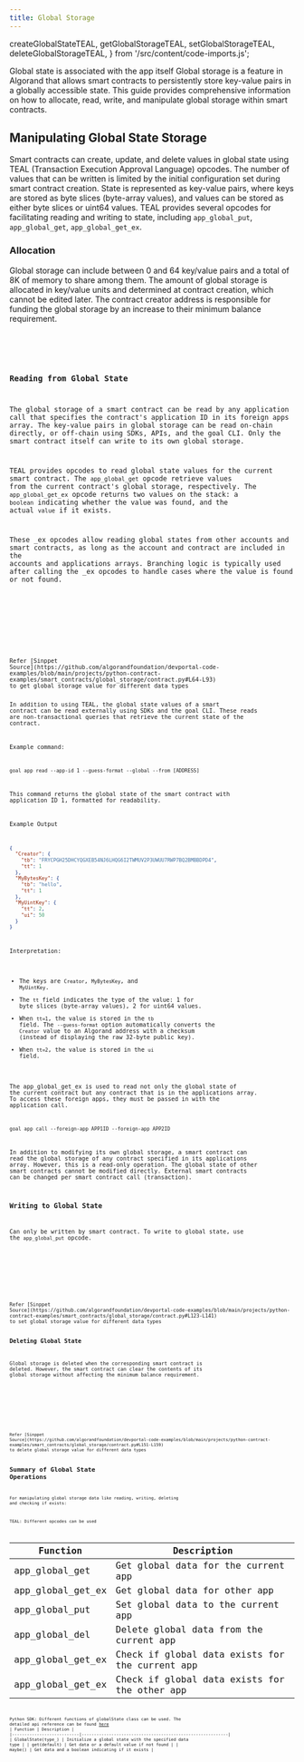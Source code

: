 ```yaml
---
title: Global Storage
---
```


  createGlobalStateTEAL,
  getGlobalStorageTEAL,
  setGlobalStorageTEAL,
  deleteGlobalStorageTEAL,
} from '/src/content/code-imports.js';

Global state is associated with the app itself
Global storage is a feature in Algorand that allows smart contracts to persistently store key-value pairs in a globally accessible state. This guide provides comprehensive information on how to allocate, read, write, and manipulate global storage within smart contracts.

## Manipulating Global State Storage

Smart contracts can create, update, and delete values in global state using TEAL (Transaction Execution Approval Language) opcodes.
The number of values that can be written is limited by the initial configuration set during smart contract creation.
State is represented as key-value pairs, where keys are stored as byte slices (byte-array values), and values can be stored as either byte slices or uint64 values.
TEAL provides several opcodes for facilitating reading and writing to state, including `app_global_put`, `app_global_get`, `app_global_get_ex`.

### Allocation

Global storage can include between 0 and 64 key/value pairs and a total of 8K of memory to share among them. The amount of global storage is allocated in key/value units and determined at contract creation, which cannot be edited later. The contract creator address is responsible for funding the global storage by an increase to their minimum balance requirement.

<Tabs syncKey='lang'>
  <TabItem label='Python' icon='seti:python'>
    <RemoteCode
      src='https://raw.githubusercontent.com/algorandfoundation/devportal-code-examples/refs/heads/main/projects/python-contract-examples/smart_contracts/global_storage/contract.py'
      snippet='INIT_GLOBAL_STORAGE'
      lang='py'
      title='Init Global State'
      frame='none'
    />
  </TabItem>
  <TabItem label='TEAL' icon='algorand-icon' icon='seti:TEAL'>
    <Code code={createGlobalStateTEAL} lang='TEAL' frame='none' />
  </TabItem>
</Tabs>

### Reading from Global State

The global storage of a smart contract can be read by any application call that specifies the contract's application ID in its foreign apps array. The key-value pairs in global storage can be read on-chain directly, or off-chain using SDKs, APIs, and the goal CLI.
Only the smart contract itself can write to its own global storage.

TEAL provides opcodes to read global state values for the current smart contract.
The `app_global_get` opcode retrieve values from the current contract's global storage, respectively.
The `app_global_get_ex` opcode returns two values on the stack: a `boolean` indicating whether the value was found, and the actual `value` if it exists.

These \_ex opcodes allow reading global states from other accounts and smart contracts, as long as the account and contract are included in the accounts and applications arrays.
Branching logic is typically used after calling the \_ex opcodes to handle cases where the value is found or not found.

<Tabs syncKey='lang'>
  <TabItem label='Python' icon='seti:python'>
    <RemoteCode
      src='https://raw.githubusercontent.com/algorandfoundation/devportal-code-examples/refs/heads/main/projects/python-contract-examples/smart_contracts/global_storage/contract.py'
      snippet='READ_GLOBAL_STATE'
      lang='py'
      title='Read Global State'
      frame='none'
    />
  </TabItem>
  <TabItem label='TEAL' icon='algorand-icon'>
    <Code code={getGlobalStorageTEAL} lang='TEAL' />
  </TabItem>
</Tabs>
Refer [Sinppet
Source](https://github.com/algorandfoundation/devportal-code-examples/blob/main/projects/python-contract-examples/smart_contracts/global_storage/contract.py#L64-L93)
to get global storage value for different data types

In addition to using TEAL, the global state values of a smart contract can be read externally using SDKs and the goal CLI.
These reads are non-transactional queries that retrieve the current state of the contract.

Example command:

```shell {1} showLineNumbers=false frame=terminal
goal app read --app-id 1 --guess-format --global --from [ADDRESS]
```

This command returns the global state of the smart contract with application ID 1, formatted for readability.

Example Output

```json title="Output.json"
{
  "Creator": {
    "tb": "FRYCPGH25DHCYQGXEB54NJ6LHQG6I2TWMUV2P3UWUU7RWP7BQ2BMBBDPD4",
    "tt": 1
  },
  "MyBytesKey": {
    "tb": "hello",
    "tt": 1
  },
  "MyUintKey": {
    "tt": 2,
    "ui": 50
  }
}
```

Interpretation:

- The keys are `Creator`, `MyBytesKey`, and `MyUintKey`.
- The `tt` field indicates the type of the value: 1 for byte slices (byte-array values), 2 for uint64 values.
- When `tt=1`, the value is stored in the `tb` field. The `--guess-format` option automatically converts the `Creator` value to an Algorand address with a checksum (instead of displaying the raw 32-byte public key).
- When `tt=2`, the value is stored in the `ui` field.

The app_global_get_ex is used to read not only the global state of the current contract but any contract that is in the applications array. To access these foreign apps, they must be passed in with the application call.

```shell {1} showLineNumbers=false frame=terminal
goal app call --foreign-app APP1ID --foreign-app APP2ID
```

In addition to modifying its own global storage, a smart contract can read the global storage of any contract specified in its applications array. However, this is a read-only operation.
The global state of other smart contracts cannot be modified directly.
External smart contracts can be changed per smart contract call (transaction).

### Writing to Global State

Can only be written by smart contract. To write to global state, use the `app_global_put` opcode.

<Tabs syncKey='lang'>
  <TabItem label='Python' icon='seti:python'>
    <RemoteCode
      src='https://raw.githubusercontent.com/algorandfoundation/devportal-code-examples/refs/heads/main/projects/python-contract-examples/smart_contracts/global_storage/contract.py'
      snippet='WRITE_GLOBAL_STATE'
      lang='py'
      title='Write Global State'
      frame='none'
    />
  </TabItem>
  <TabItem label='TEAL' icon='algorand-icon'>
    <Code code={setGlobalStorageTEAL} lang='TEAL' />
  </TabItem>
</Tabs>
Refer [Sinppet
Source](https://github.com/algorandfoundation/devportal-code-examples/blob/main/projects/python-contract-examples/smart_contracts/global_storage/contract.py#L123-L141)
to set global storage value for different data types

### Deleting Global State

Global storage is deleted when the corresponding smart contract is deleted. However, the smart contract can clear the contents of its global storage without affecting the minimum balance requirement.

<Tabs syncKey='lang'>
  <TabItem label='Python' icon='seti:python'>
    <RemoteCode
      src='https://raw.githubusercontent.com/algorandfoundation/devportal-code-examples/refs/heads/main/projects/python-contract-examples/smart_contracts/global_storage/contract.py'
      snippet='DELETE_GLOBAL_STATE'
      lang='py'
      title='Delete Global State'
      frame='none'
    />
  </TabItem>
  <TabItem label='TEAL' icon='algorand-icon'>
    <Code code={deleteGlobalStorageTEAL} lang='TEAL' />
  </TabItem>
</Tabs>
Refer [Sinppet
Source](https://github.com/algorandfoundation/devportal-code-examples/blob/main/projects/python-contract-examples/smart_contracts/global_storage/contract.py#L151-L159)
to delete global storage value for different data types

## Summary of Global State Operations

For manipulating global storage data like reading, writing, deleting and checking if exists:

TEAL: Different opcodes can be used

| Function          | Description                                     |
| ----------------- | ----------------------------------------------- |
| app_global_get    | Get global data for the current app             |
| app_global_get_ex | Get global data for other app                   |
| app_global_put    | Set global data to the current app              |
| app_global_del    | Delete global data from the current app         |
| app_global_get_ex | Check if global data exists for the current app |
| app_global_get_ex | Check if global data exists for the other app   |

Python SDK: Different functions of globalState class can be used. The detailed api reference can be found [here](https://algorandfoundation.github.io/puya/api-algopy.html#algopy.GlobalState)
| Function | Description |
|---------------------------|-----------------------------------------------------------|
| GlobalState(type\_) | Initialize a global state with the specified data type |
| get(default) | Get data or a default value if not found |
| maybe() | Get data and a boolean indicating if it exists |
